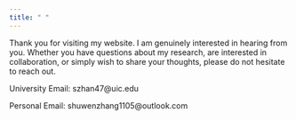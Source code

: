 ```yaml
---
title: " "
---
```


Thank you for visiting my website. I am genuinely interested in hearing from you. Whether you have questions about my research, are interested in collaboration, or simply wish to share your thoughts, please do not hesitate to reach out.

University Email: szhan47\@uic.edu

Personal Email: shuwenzhang1105\@outlook.com

